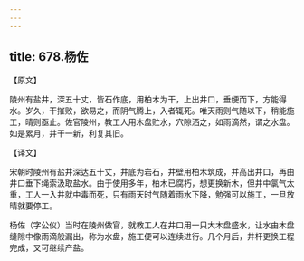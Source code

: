 ```yaml
---
---
---
```

title: 678.杨佐
---



【原文】

陵州有盐井，深五十丈，皆石作底，用柏木为干，上出井口，垂绠而下，方能得水。岁久，干摧败，欲易之，而阴气腾上，入者辄死。唯天雨则气随以下，稍能施工，晴则亟止。佐官陵州，教工人用木盘贮水，穴隙洒之，如雨滴然，谓之水盘。如是累月，井干一新，利复其旧。

【译文】

宋朝时陵州有盐井深达五十丈，井底为岩石，井壁用柏木筑成，并高出井口，再由井口垂下绳索汲取盐水。由于使用多年，柏木已腐朽，想更换新木，但井中氯气太重，工人一入井就中毒而死，只有雨天时气随着雨水下降，勉强可以施工，一旦放晴就要停工。

杨佐（字公仪）当时在陵州做官，就教工人在井口用一只大木盘盛水，让水由木盘缝隙中像雨滴般漏出，称为水盘，施工便可以连续进行。几个月后，井杆更换工程完成，又可继续产盐。